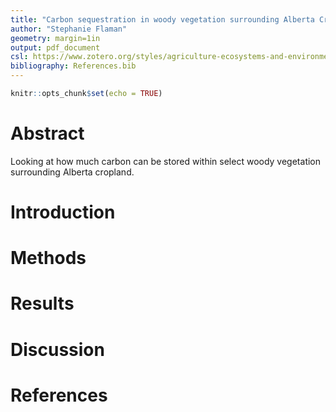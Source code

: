 ```yaml
---
title: "Carbon sequestration in woody vegetation surrounding Alberta Cropland"
author: "Stephanie Flaman"
geometry: margin=1in
output: pdf_document
csl: https://www.zotero.org/styles/agriculture-ecosystems-and-environment?source=1
bibliography: References.bib
---
```


```r
knitr::opts_chunk$set(echo = TRUE)
```

# Abstract

Looking at how much carbon can be stored within select woody vegetation surrounding Alberta cropland.

# Introduction


# Methods


# Results


# Discussion


# References

